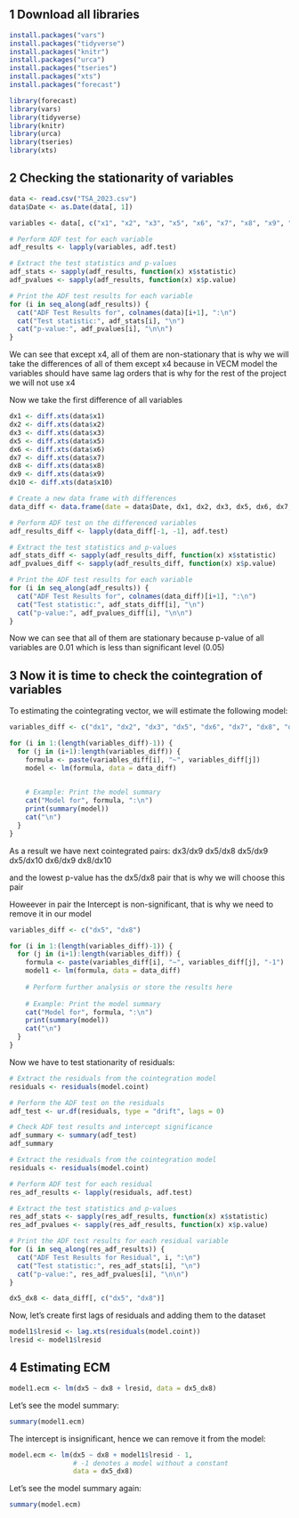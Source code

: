 ## 1 Download all libraries 

```r
install.packages("vars")
install.packages("tidyverse")
install.packages("knitr")
install.packages("urca")
install.packages("tseries")
install.packages("xts")
install.packages("forecast")
```

```r

library(forecast)
library(vars)
library(tidyverse)
library(knitr)
library(urca)
library(tseries)
library(xts)

```


## 2 Checking the stationarity of variables
```r

data <- read.csv("TSA_2023.csv")
data$Date <- as.Date(data[, 1])

```

```r

variables <- data[, c("x1", "x2", "x3", "x5", "x6", "x7", "x8", "x9", "x10")]

# Perform ADF test for each variable
adf_results <- lapply(variables, adf.test)

# Extract the test statistics and p-values
adf_stats <- sapply(adf_results, function(x) x$statistic)
adf_pvalues <- sapply(adf_results, function(x) x$p.value)

```

```r
# Print the ADF test results for each variable
for (i in seq_along(adf_results)) {
  cat("ADF Test Results for", colnames(data)[i+1], ":\n")
  cat("Test statistic:", adf_stats[i], "\n")
  cat("p-value:", adf_pvalues[i], "\n\n")
}

```

We can see that except x4, all of them are non-stationary
that is why we will take the differences of all of them except x4 because 
in VECM model the variables should have same lag orders
that is why for the rest of the project we will not use x4

Now we take the first difference of all variables

```r

dx1 <- diff.xts(data$x1)
dx2 <- diff.xts(data$x2)
dx3 <- diff.xts(data$x3)
dx5 <- diff.xts(data$x5)
dx6 <- diff.xts(data$x6)
dx7 <- diff.xts(data$x7)
dx8 <- diff.xts(data$x8)
dx9 <- diff.xts(data$x9)
dx10 <- diff.xts(data$x10)

```

```r

# Create a new data frame with differences
data_diff <- data.frame(date = data$Date, dx1, dx2, dx3, dx5, dx6, dx7, dx8, dx9, dx10)

# Perform ADF test on the differenced variables
adf_results_diff <- lapply(data_diff[-1, -1], adf.test)

# Extract the test statistics and p-values
adf_stats_diff <- sapply(adf_results_diff, function(x) x$statistic)
adf_pvalues_diff <- sapply(adf_results_diff, function(x) x$p.value)
```

```r

# Print the ADF test results for each variable
for (i in seq_along(adf_results)) {
  cat("ADF Test Results for", colnames(data_diff)[i+1], ":\n")
  cat("Test statistic:", adf_stats_diff[i], "\n")
  cat("p-value:", adf_pvalues_diff[i], "\n\n")
}

```
Now we can see that all of them are stationary because 
p-value of all variables are 0.01 which is less than significant level (0.05)

## 3 Now it is time to check the cointegration of variables

To estimating the cointegrating vector, we will estimate the following model:

```r

variables_diff <- c("dx1", "dx2", "dx3", "dx5", "dx6", "dx7", "dx8", "dx9", "dx10")

for (i in 1:(length(variables_diff)-1)) {
  for (j in (i+1):length(variables_diff)) {
    formula <- paste(variables_diff[i], "~", variables_diff[j])
    model <- lm(formula, data = data_diff)
    

    # Example: Print the model summary
    cat("Model for", formula, ":\n")
    print(summary(model))
    cat("\n")
  }
}

```

As a result we have next cointegrated pairs:
dx3/dx9
dx5/dx8
dx5/dx9
dx5/dx10
dx6/dx9
dx8/dx10

and the lowest p-value has the dx5/dx8 pair that is why we will choose this pair

Howeever in pair the Intercept is non-significant, 
that is why we need to remove it in our model

```r

variables_diff <- c("dx5", "dx8")

for (i in 1:(length(variables_diff)-1)) {
  for (j in (i+1):length(variables_diff)) {
    formula <- paste(variables_diff[i], "~", variables_diff[j], "-1")  # Exclude intercept term
    model1 <- lm(formula, data = data_diff)
    
    # Perform further analysis or store the results here
    
    # Example: Print the model summary
    cat("Model for", formula, ":\n")
    print(summary(model))
    cat("\n")
  }
}

```


Now we have to test stationarity of residuals:

```r

# Extract the residuals from the cointegration model
residuals <- residuals(model.coint)

# Perform the ADF test on the residuals
adf_test <- ur.df(residuals, type = "drift", lags = 0)

# Check ADF test results and intercept significance
adf_summary <- summary(adf_test)
adf_summary

```

```r

# Extract the residuals from the cointegration model
residuals <- residuals(model.coint)

# Perform ADF test for each residual
res_adf_results <- lapply(residuals, adf.test)

# Extract the test statistics and p-values
res_adf_stats <- sapply(res_adf_results, function(x) x$statistic)
res_adf_pvalues <- sapply(res_adf_results, function(x) x$p.value)


```


```r

# Print the ADF test results for each residual variable
for (i in seq_along(res_adf_results)) {
  cat("ADF Test Results for Residual", i, ":\n")
  cat("Test statistic:", res_adf_stats[i], "\n")
  cat("p-value:", res_adf_pvalues[i], "\n\n")
}

```




```r
dx5_dx8 <- data_diff[, c("dx5", "dx8")]
```



Now, let's create first lags of residuals and adding them to the dataset

```r
model1$lresid <- lag.xts(residuals(model.coint))
lresid <- model1$lresid

```



## 4 Estimating ECM

```r
model1.ecm <- lm(dx5 ~ dx8 + lresid, data = dx5_dx8) 
```

Let's see the model summary:
```r
summary(model1.ecm)
```

The intercept is insignificant, hence we can remove it from the model:

```r
model.ecm <- lm(dx5 ~ dx8 + model1$lresid - 1,
                # -1 denotes a model without a constant
                data = dx5_dx8) 
```

Let's see the model summary again:
```r
summary(model.ecm)
```
